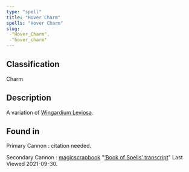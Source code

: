 ```yaml
---
type: "spell"
title: "Hover Charm"
spells: "Hover Charm"
slug:
 -"Hover_Charm",
 -"hover_charm"
---
```


## Classification

Charm

## Description

A variation of [Wingardium Leviosa][].

[Wingardium Leviosa]: <wingardium_leviosa>
## Found in

Primary Cannon
:   citation needed.

Secondary Cannon
:   [magicscrapbook](https://magicscrapbook.tumblr.com/)
    "[‘Book of Spells’ transcript](https://magicscrapbook.tumblr.com/post/162085200042/book-of-spells-transcript)"
    Last Viewed 2021-09-30.
